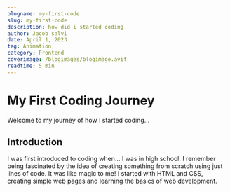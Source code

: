 ```yaml
---
blogname: my-first-code
slug: my-first-code
description: how did i started coding
author: Jacob salvi
date: April 1, 2023
tag: Animation
category: Frontend
coverimage: /blogimages/blogimage.avif
readtime: 5 min
---
```


# My First Coding Journey

Welcome to my journey of how I started coding...

## Introduction
I was first introduced to coding when... I was in high school. I remember being fascinated by the idea of creating something from scratch using just lines of code. It was like magic to me! I started with HTML and CSS, creating simple web pages and learning the basics of web development.